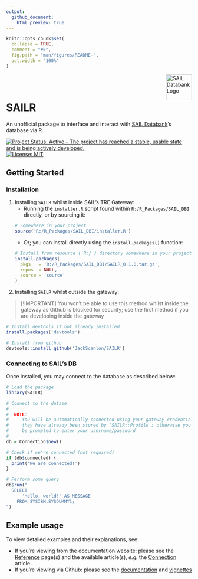```yaml
---
output:
  github_document:
    html_preview: true
---
```


<!-- README.md is generated from README.Rmd. Please edit that file -->

```r
knitr::opts_chunk$set(
  collapse = TRUE,
  comment = "#>",
  fig.path = "man/figures/README-",
  out.width = "100%"
)
```

<picture>
  <source media="(prefers-color-scheme: dark)" srcset="man/assets/sail-darkmode.png">
  <img align="right" src="man/assets/sail-lightmode.png" alt="SAIL Databank Logo" height="70" title="SAIL Databank">
</picture>

<br/>
<br/>

# SAILR

An unofficial package to interface and interact with [SAIL Databank](https://saildatabank.com)'s database via R.

<!-- badges: start -->
[![Project Status: Active – The project has reached a stable, usable state and is being actively developed.](https://www.repostatus.org/badges/latest/active.svg)](https://www.repostatus.org/#active)
[![License: MIT](https://img.shields.io/badge/license-MIT-blue)](https://www.tldrlegal.com/license/mit-license)
<!-- badges: end -->

## Getting Started

### Installation

1. Installing `SAILR` whilst inside SAIL's TRE Gateway:
    - Running the `installer.R` script found within `R:/R_Packages/SAIL_DBI` directly, or by sourcing it:
    ```r
    # Somewhere in your project
    source('R:/R_Packages/SAIL_DBI/installer.R')
    ```

    - Or; you can install directly using the `install.packages()` function:
    ```r
    # Install from resource (`R:/`) directory somewhere in your project
    install.packages(
      pkgs   = 'R:/R_Packages/SAIL_DBI/SAILR_0.1.0.tar.gz',
      repos  = NULL,
      source = 'source'
    )
    ```

2. Installing `SAILR` whilst outside the gateway:

> [!IMPORTANT]
> You won't be able to use this method whilst inside the gateway as Github is blocked for security; use the first method if you are developing inside the gateway

```r
# Install devtools if not already installed
install.packages('devtools')

# Install from github
devtools::install_github('JackScanlon/SAILR')
```

### Connecting to SAIL's DB

Once installed, you may connect to the database as described below:

```r
# Load the package
library(SAILR)

# Connect to the datase
#
#  NOTE:
#   - You will be automatically connected using your gateway credentials if
#     they have already been stored by `SAILR::Profile`; otherwise you will
#     be prompted to enter your username/password
#
db = Connection$new()

# Check if we're connected (not required)
if (db$connected) {
  print('We are connected!')
}

# Perform some query
db$run("
  SELECT
      'Hello, world!' AS MESSAGE
    FROM SYSIBM.SYSDUMMY1;
")

```


## Example usage

To view detailed examples and their explanations, see:

- If you're viewing from the documentation website: please see the [Reference](reference/index.html) page(s) and the available article(s), _e.g._ the [Connection](articles/Connection.html) article
- If you're viewing via Github: please see the [documentation](./man) and [vignettes](./vignettes)
